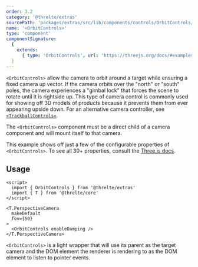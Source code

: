 ```yaml
---
order: 3.2
category: '@threlte/extras'
sourcePath: 'packages/extras/src/lib/components/controls/OrbitControls/OrbitControls.svelte'
name: '<OrbitControls>'
type: 'component'
componentSignature:
  {
    extends:
      { type: 'OrbitControls', url: 'https://threejs.org/docs/#examples/controls/OrbitControls' }
  }
---
```


`<OrbitControls>` allow the camera to orbit around a target while ensuring a
fixed camera up vector. If the camera orbits over the "north" or "south" poles,
the camera experiences a "gimbal lock" that forces the scene to rotate until it
is rightside up. This type of camera control is commonly used for showing off 3D
models of products because it prevents them from ever appearing upside down. For
an alternative camera controller, see
[`<TrackballControls>`](/docs/reference/extras/trackball-controls).

The `<OrbitControls>` component must be a direct child of a camera component and
will mount itself to that camera.

<Example path="extras/orbit-controls" />

This example shows off just a few of the configurable properties of
`<OrbitControls>`. To see all 30+ properties, consult the [Three.js
docs](https://threejs.org/docs/#examples/en/controls/OrbitControls).

## Usage

```svelte
<script>
  import { OrbitControls } from '@threlte/extras'
  import { T } from '@threlte/core'
</script>

<T.PerspectiveCamera
  makeDefault
  fov={50}
>
  <OrbitControls enableDamping />
</T.PerspectiveCamera>
```

`<OrbitControls>` is a light wrapper that will use its parent as the target
camera and the DOM element the renderer is rendering to as the DOM element to
listen to pointer events.
